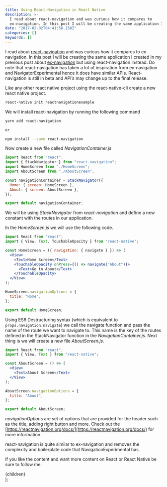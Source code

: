 ```yaml
---
title: Using React-Navigation in React Native
description: >-
  I read about react-navigation and was curious how it compares to
  ex-navigation. In this post I will be creating the same application I…
date: "2017-02-02T04:41:58.158Z"
categories: []
keywords: []
---
```


I read about [react-navigation](https://reactnavigation.org) and was curious how it compares to ex-navigation. In this post I will be creating the same application I created in my previous post about [ex-navigation](https://blog.binoy.io/ex-navigation-in-react-native-2f30d21d62d9#.4mabhjhnl) but using react-navigation instead. Do note that react-navigation has taken a lot of inspiration from ex-navigation and NavigatorExperimental hence it does have similar APIs. React-navigation is still in beta and API’s may change up to the final release.

Like any other react native project using the react-native-cli create a new react native project.

```bash
react-native init reactnavigationexample
```

We will install react-navigation by running the following command

```bash
yarn add react-navigation

or

npm install --save react-navigation
```

Now create a new file called _NavigationContainer.js_

```jsx
import React from "react";
import { StackNavigator } from "react-navigation";
import HomeScreen from "./HomeScreen";
import AboutScreen from "./AboutScreen";

const navigationContainer = StackNavigator({
  Home: { screen: HomeScreen },
  About: { screen: AboutScreen },
});

export default navigationContainer;
```

We will be using _StackNavigator_ from _react-navigation_ and define a new constant with the routes in our application.

In the _HomeScreen.js_ we will use the following code.

```jsx
import React from "react";
import { View, Text, TouchableOpacity } from "react-native";

const HomeScreen = ({ navigation: { navigate } }) => (
  <View>
    <Text>Home Screen</Text>
    <TouchableOpacity onPress={() => navigate("About")}>
      <Text>Go to About</Text>
    </TouchableOpacity>
  </View>
);

HomeScreen.navigationOptions = {
  title: "Home",
};

export default HomeScreen;
```

Using ES6 Destructuring syntax (which is equivalent to `props.navigation.navigate`) we call the navigate function and pass the name of the route we want to navigate to. This name is the key of the routes defined in the StackNavigator function in the _NavigationContainer.js_. Next thing is we will create a new file _AboutScreen.js._

```jsx
import React from "react";
import { View, Text } from "react-native";

const AboutScreen = () => (
  <View>
    <Text>About Screen</Text>
  </View>
);

AboutScreen.navigationOptions = {
  title: "About",
};

export default AboutScreen;
```

_navigationOptions_ are set of options that are provided for the header such as the title, adding right button and more. Check out the [https://reactnavigation.org/docs/](https://reactnavigation.org/docs/) for more information.

react-navigation is quite similar to ex-navigation and removes the complexity and boilerplate code that NavigationExperimental has.

If you like the content and want more content on React or React Native be sure to follow me.

  <div className="prose prose-yellow prose-lg prose-invert container max-w-none">{children}</div>
);
